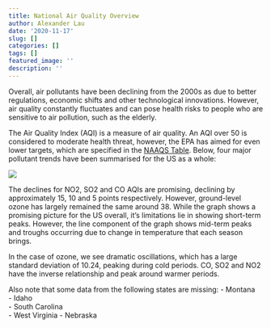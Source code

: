 ```yaml
---
title: National Air Quality Overview
author: Alexander Lau
date: '2020-11-17'
slug: []
categories: []
tags: []
featured_image: ''
description: ''
---
```


Overall, air pollutants have been declining from the 2000s as due to better 
regulations, economic shifts and other technological innovations. However, air
quality constantly fluctuates and can pose health risks to people who are 
sensitive to air pollution, such as the elderly.  

The Air Quality Index (AQI) is a measure of air quality. An AQI over 50 is
considered to moderate health threat, however, the EPA has aimed for even lower
targets, which are specified in the [NAAQS Table](https://www.epa.gov/criteria-air-pollutants/naaqs-table).
Below, four major pollutant trends have been summarised for the US as a whole:

![](/post/2020-11-17-overview_files/AQI_Overview.png)

The declines for NO2, SO2 and CO AQIs are promising, declining by approximately
15, 10 and 5 points respectively. However, ground-level ozone has largely 
remained the same around 38. While the graph shows a promising picture for the 
US overall, it's limitations lie in showing short-term peaks. However, the
line component of the graph shows mid-term peaks and troughs occurring due to
change in temperature that each season brings.

In the case of ozone, we see dramatic oscillations, which has a large standard
deviation of 10.24, peaking during cold periods. CO, SO2 and NO2 have the 
inverse relationship and peak around warmer periods.

Also note that some data from the following states are missing:
- Montana  
- Idaho   
- South Carolina  
- West Virginia
- Nebraska

